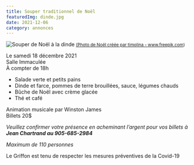 ```yaml
---
title: Souper traditionnel de Noël
featuredImg: dinde.jpg
date: 2021-12-06
category: annonces
---
```


![Souper de Noël à la dinde](dinde.jpg)
<small class="mb-5 text-center d-block"><a href='https://www.freepik.com/photos/christmas'>(Photo de Noël créée par timolina - www.freepik.com)</a></small>

<div class="text-center font-weight-bold mb-2">Le samedi 18 décembre 2021</div>
<div class="text-center font-weight-bold mb-2">Salle Immaculée</div>
<div class="text-center font-weight-bold mb-4">À compter de 18h</div>

- Salade verte et petits pains
- Dinde et farce, pommes de terre brouillées, sauce, légumes chauds
- Bûche de Noël avec crème glacée
- Thé et café

<div class="text-center font-weight-bold mb-2">Animation musicale par Winston James</div>
<div class="text-center font-weight-bold mb-4">Billets 20$</div>

_Veuillez confirmer votre présence en acheminant l’argent pour vos billets à **Jean Chartrand au 905-685-2984**_

_Maximum de 110 personnes_

Le Griffon est tenu de respecter les mesures préventives de la Covid-19

<Patrimoine />